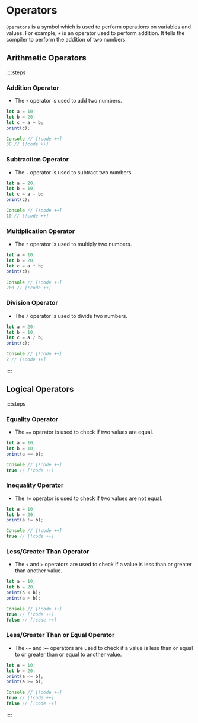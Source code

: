 # Operators

`Operators` is a symbol which is used to perform operations on variables and values. For example, `+` is an operator used to perform addition. It tells the compiler to perform the addition of two numbers.

## Arithmetic Operators

::::steps

### Addition Operator

- The `+` operator is used to add two numbers.

```ts
let a = 10;
let b = 20;
let c = a + b;
print(c);

Console // [!code ++]
30 // [!code ++]
```

### Subtraction Operator

- The `-` operator is used to subtract two numbers.

```ts
let a = 20;
let b = 10;
let c = a - b;
print(c);

Console // [!code ++]
10 // [!code ++]
```

### Multiplication Operator

- The `*` operator is used to multiply two numbers.

```ts
let a = 10;
let b = 20;
let c = a * b;
print(c);

Console // [!code ++]
200 // [!code ++]
```

### Division Operator

- The `/` operator is used to divide two numbers.

```ts
let a = 20;
let b = 10;
let c = a / b;
print(c);

Console // [!code ++]
2 // [!code ++]
```

::::

## Logical Operators

::::steps

### Equality Operator

- The `==` operator is used to check if two values are equal.

```ts
let a = 10;
let b = 10;
print(a == b);

Console // [!code ++]
true // [!code ++]
```

### Inequality Operator

- The `!=` operator is used to check if two values are not equal.

```ts
let a = 10;
let b = 20;
print(a != b);

Console // [!code ++]
true // [!code ++]
```

### Less/Greater Than Operator

- The `<` and `>` operators are used to check if a value is less than or greater than another value.

```ts
let a = 10;
let b = 20;
print(a < b);
print(a > b);

Console // [!code ++]
true // [!code ++]
false // [!code ++]
```

### Less/Greater Than or Equal Operator

- The `<=` and `>=` operators are used to check if a value is less than or equal to or greater than or equal to another value.

```ts
let a = 10;
let b = 20;
print(a <= b);
print(a >= b);

Console // [!code ++]
true // [!code ++]
false // [!code ++]
```

::::

